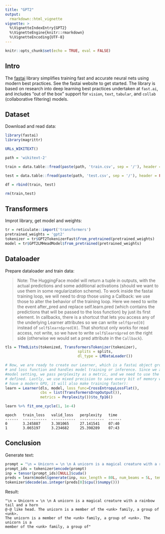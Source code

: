 ```yaml
---
title: "GPT2"
output:
  rmarkdown::html_vignette
vignette: >
  %\VignetteIndexEntry{GPT2}
  %\VignetteEngine{knitr::rmarkdown}
  %\VignetteEncoding{UTF-8}
---
```


```r
knitr::opts_chunk$set(echo = TRUE, eval = FALSE)
```

## Intro

The [fastai](https://github.com/fastai/fastai) library simplifies training fast and accurate neural nets using modern best practices. See the fastai website to get started. The library is based on research into deep learning best practices undertaken at ```fast.ai```, and includes "out of the box" support for ```vision```, ```text```, ```tabular```, and ```collab``` (collaborative filtering) models. 


## Dataset

Download and read data:

```r
library(fastai)
library(magrittr)

URLs_WIKITEXT()

path = 'wikitext-2'

train = data.table::fread(paste(path, 'train.csv', sep = '/'), header = FALSE, fill = TRUE)

test = data.table::fread(paste(path, 'test.csv', sep = '/'), header = FALSE, fill = TRUE)

df = rbind(train, test)

rm(train,test)
```


## Transformers

Improt library, get model and weights:

```r
tr = reticulate::import('transformers')
pretrained_weights = 'gpt2'
tokenizer = tr$GPT2TokenizerFast$from_pretrained(pretrained_weights)
model = tr$GPT2LMHeadModel$from_pretrained(pretrained_weights)
```


## Dataloader

Prepare dataloader and train data:

> Note: 
The HuggingFace model will return a tuple in outputs, with the actual predictions and some additional activations (should we want to use them in some regularization scheme). To work inside the fastai training loop, we will need to drop those using a Callback: we use those to alter the behavior of the training loop.
Here we need to write the event after_pred and replace self.learn.pred (which contains the predictions that will be passed to the loss function) by just its first element. In callbacks, there is a shortcut that lets you access any of the underlying Learner attributes so we can write `self$pred[0]` instead of `self$learn$pred[0]`. That shortcut only works for read access, not write, so we have to write `self$learn$pred` on the right side (otherwise we would set a pred attribute in the `Callback`).

```r
tls = TfmdLists(tokenized, TransformersTokenizer(tokenizer),
                                 splits = splits,
                                 dl_type = LMDataLoader())

# Now, we are ready to create our Learner, which is a fastai object grouping data, model
# and loss function and handles model training or inference. Since we are in a language
#model setting, we pass perplexity as a metric, and we need to use the callback we just
# defined. Lastly, we use mixed precision to save every bit of memory we can (and if you
# have a modern GPU, it will also make training faster):
learn = Learner(dls, model, loss_func=CrossEntropyLossFlat(), 
                cbs = list(TransformersDropOutput()),
                metrics = Perplexity())$to_fp16()

learn %>% fit_one_cycle(1, 1e-4)
```


```
epoch   train_loss   valid_loss   perplexity   time  
------  -----------  -----------  -----------  ------
0       3.245887     3.301065     27.141541    07:40 
1       3.065197     3.234682     25.398289    07:43 
```

## Conclusion

Generate text:

```r
prompt = "\n = Unicorn = \n \n A unicorn is a magical creature with a rainbow tail and a horn"
prompt_ids = tokenizer$encode(prompt)
inp = tensor(prompt_ids)[NULL]$cuda()
preds = learn$model$generate(inp, max_length = 80L, num_beams = 5L, temperature = 1.5)
tokenizer$decode(as.integer(preds[0]$cpu()$numpy()))
```

Result:

```
"\n = Unicorn = \n \n A unicorn is a magical creature with a rainbow tail and a horn 
@-@ like head. The unicorn is a member of the <unk> family, a group of <unk>. 
The unicorn is a member of the <unk> family, a group of <unk>. The unicorn is a 
member of the <unk> family, a group of"
```


